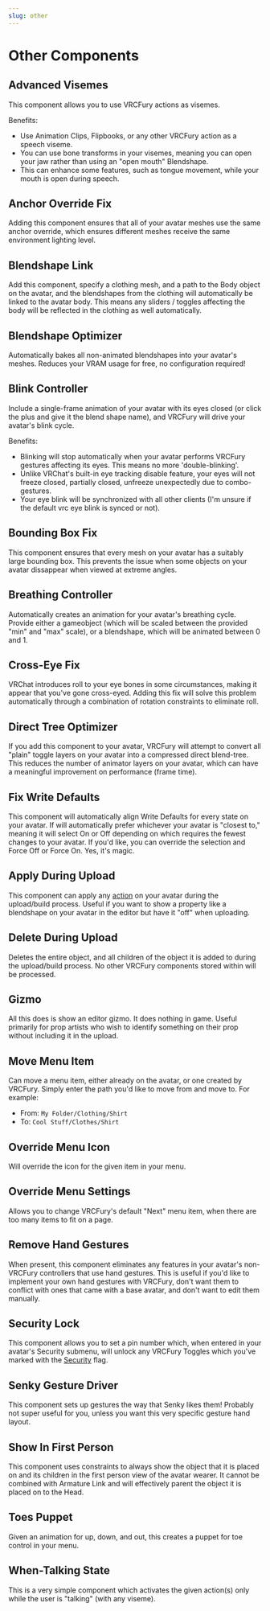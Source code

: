 ---
slug: other
---

# Other Components

## Advanced Visemes

This component allows you to use VRCFury actions as visemes.

Benefits:

* Use Animation Clips, Flipbooks, or any other VRCFury action as a speech viseme.
* You can use bone transforms in your visemes, meaning you can open your jaw rather than using an "open mouth" Blendshape.
* This can enhance some features, such as tongue movement, while your mouth is open during speech.

## Anchor Override Fix

Adding this component ensures that all of your avatar meshes use the same anchor override, which ensures
different meshes receive the same environment lighting level.

## Blendshape Link

Add this component, specify a clothing mesh, and a path to the Body object on the avatar, and the blendshapes
from the clothing will automatically be linked to the avatar body. This means any sliders / toggles affecting
the body will be reflected in the clothing as well automatically.

## Blendshape Optimizer

Automatically bakes all non-animated blendshapes into your avatar's meshes. Reduces your VRAM usage for free, no configuration required!

## Blink Controller

Include a single-frame animation of your avatar with its eyes closed (or click the plus and give it the blend shape name), and VRCFury will drive your avatar's blink cycle.

Benefits:
* Blinking will stop automatically when your avatar performs VRCFury gestures affecting its eyes. This means no more 'double-blinking'.
* Unlike VRChat's built-in eye tracking disable feature, your eyes will not freeze closed, partially closed, unfreeze unexpectedly due to combo-gestures.
* Your eye blink will be synchronized with all other clients (I'm unsure if the default vrc eye blink is synced or not).

## Bounding Box Fix

This component ensures that every mesh on your avatar has a suitably large bounding box. This prevents the issue when some objects on your avatar dissappear when viewed at extreme angles.

## Breathing Controller

Automatically creates an animation for your avatar's breathing cycle. Provide either a gameobject (which will be scaled between the provided "min" and "max" scale), or a blendshape, which will be animated between 0 and 1.

## Cross-Eye Fix

VRChat introduces roll to your eye bones in some circumstances, making it appear that you've gone cross-eyed.
Adding this fix will solve this problem automatically through a combination of rotation constraints to eliminate roll.

## Direct Tree Optimizer

If you add this component to your avatar, VRCFury will attempt to convert all "plain" toggle layers on your avatar into a compressed
direct blend-tree. This reduces the number of animator layers on your avatar, which can have a meaningful improvement on performance
(frame time).

## Fix Write Defaults

This component will automatically align Write Defaults for every state on your avatar. If will automatically prefer whichever your avatar is "closest to," meaning it will select On or Off depending on which requires the fewest changes to your avatar. If you'd like, you can override the selection and Force Off or Force On. Yes, it's magic.

## Apply During Upload

This component can apply any [action](/actions) on your avatar during the upload/build process. Useful if you want to show a property like a blendshape on your avatar in the editor but have it "off" when uploading.

## Delete During Upload

Deletes the entire object, and all children of the object it is added to during the upload/build process. No other VRCFury components stored within will be processed.

## Gizmo

All this does is show an editor gizmo. It does nothing in game. Useful primarily for prop artists
who wish to identify something on their prop without including it in the upload.

## Move Menu Item

Can move a menu item, either already on the avatar, or one created by VRCFury. Simply enter the path you'd like to move from and move to. For example:

* From: `My Folder/Clothing/Shirt`
* To: `Cool Stuff/Clothes/Shirt`

## Override Menu Icon

Will override the icon for the given item in your menu.

## Override Menu Settings

Allows you to change VRCFury's default "Next" menu item, when there are too many items to fit on a page.

## Remove Hand Gestures

When present, this component eliminates any features in your avatar's non-VRCFury controllers that use hand gestures. This is useful if you'd like to implement your own hand gestures with VRCFury, don't want them to conflict with ones that came with a base avatar, and don't want to edit them manually.

## Security Lock

This component allows you to set a pin number which, when entered in your avatar's Security submenu, will unlock any VRCFury Toggles which you've marked with the [Security](/components/toggle#protect-with-security) flag.

## Senky Gesture Driver

This component sets up gestures the way that Senky likes them! Probably not super useful for you, unless you want this very specific gesture hand layout.

## Show In First Person

This component uses constraints to always show the object that it is placed on and its children in the first person view of the avatar wearer. It cannot be combined with Armature Link and will effectively parent the object it is placed on to the Head.

## Toes Puppet

Given an animation for up, down, and out, this creates a puppet for toe control in your menu.

## When-Talking State

This is a very simple component which activates the given action(s) only while the user is "talking" (with any viseme).
